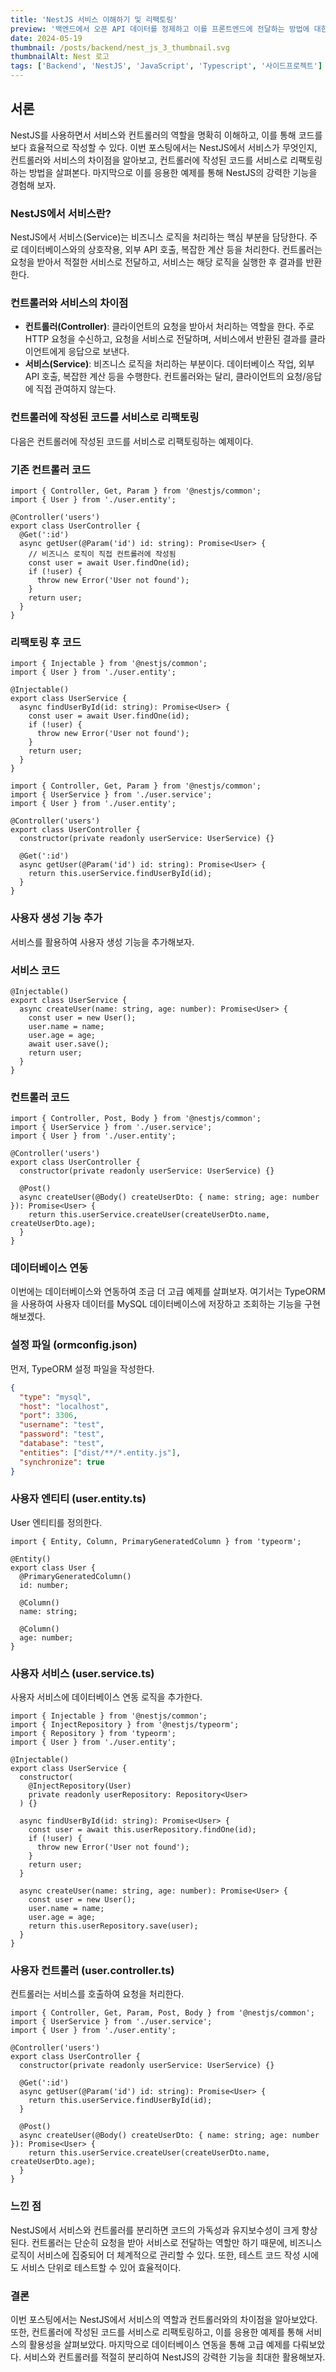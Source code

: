 ```yaml
---
title: 'NestJS 서비스 이해하기 및 리팩토링'
preview: '백엔드에서 오픈 API 데이터를 정제하고 이를 프론트엔드에 전달하는 방법에 대한 고찰'
date: 2024-05-19
thumbnail: /posts/backend/nest_js_3_thumbnail.svg
thumbnailAlt: Nest 로고
tags: ['Backend', 'NestJS', 'JavaScript', 'Typescript', '사이드프로젝트']
---
```


## 서론

NestJS를 사용하면서 서비스와 컨트롤러의 역할을 명확히 이해하고, 이를 통해 코드를 보다 효율적으로 작성할 수 있다. 이번 포스팅에서는 NestJS에서 서비스가 무엇인지, 컨트롤러와 서비스의 차이점을 알아보고, 컨트롤러에 작성된 코드를 서비스로 리팩토링하는 방법을 살펴본다. 마지막으로 이를 응용한 예제를 통해 NestJS의 강력한 기능을 경험해 보자.

### NestJS에서 서비스란?

NestJS에서 서비스(Service)는 비즈니스 로직을 처리하는 핵심 부분을 담당한다. 주로 데이터베이스와의 상호작용, 외부 API 호출, 복잡한 계산 등을 처리한다. 컨트롤러는 요청을 받아서 적절한 서비스로 전달하고, 서비스는 해당 로직을 실행한 후 결과를 반환한다.

### 컨트롤러와 서비스의 차이점

- **컨트롤러(Controller)**: 클라이언트의 요청을 받아서 처리하는 역할을 한다. 주로 HTTP 요청을 수신하고, 요청을 서비스로 전달하며, 서비스에서 반환된 결과를 클라이언트에게 응답으로 보낸다.
- **서비스(Service)**: 비즈니스 로직을 처리하는 부분이다. 데이터베이스 작업, 외부 API 호출, 복잡한 계산 등을 수행한다. 컨트롤러와는 달리, 클라이언트의 요청/응답에 직접 관여하지 않는다.

### 컨트롤러에 작성된 코드를 서비스로 리팩토링

다음은 컨트롤러에 작성된 코드를 서비스로 리팩토링하는 예제이다.

### 기존 컨트롤러 코드

```tsx
import { Controller, Get, Param } from '@nestjs/common';
import { User } from './user.entity';

@Controller('users')
export class UserController {
  @Get(':id')
  async getUser(@Param('id') id: string): Promise<User> {
    // 비즈니스 로직이 직접 컨트롤러에 작성됨
    const user = await User.findOne(id);
    if (!user) {
      throw new Error('User not found');
    }
    return user;
  }
}
```

### 리팩토링 후 코드

```tsx
import { Injectable } from '@nestjs/common';
import { User } from './user.entity';

@Injectable()
export class UserService {
  async findUserById(id: string): Promise<User> {
    const user = await User.findOne(id);
    if (!user) {
      throw new Error('User not found');
    }
    return user;
  }
}
```

```tsx
import { Controller, Get, Param } from '@nestjs/common';
import { UserService } from './user.service';
import { User } from './user.entity';

@Controller('users')
export class UserController {
  constructor(private readonly userService: UserService) {}

  @Get(':id')
  async getUser(@Param('id') id: string): Promise<User> {
    return this.userService.findUserById(id);
  }
}
```

### 사용자 생성 기능 추가

서비스를 활용하여 사용자 생성 기능을 추가해보자.

### 서비스 코드

```tsx
@Injectable()
export class UserService {
  async createUser(name: string, age: number): Promise<User> {
    const user = new User();
    user.name = name;
    user.age = age;
    await user.save();
    return user;
  }
}
```

### 컨트롤러 코드

```tsx
import { Controller, Post, Body } from '@nestjs/common';
import { UserService } from './user.service';
import { User } from './user.entity';

@Controller('users')
export class UserController {
  constructor(private readonly userService: UserService) {}

  @Post()
  async createUser(@Body() createUserDto: { name: string; age: number }): Promise<User> {
    return this.userService.createUser(createUserDto.name, createUserDto.age);
  }
}
```

### 데이터베이스 연동

이번에는 데이터베이스와 연동하여 조금 더 고급 예제를 살펴보자. 여기서는 TypeORM을 사용하여 사용자 데이터를 MySQL 데이터베이스에 저장하고 조회하는 기능을 구현해보겠다.

### 설정 파일 (ormconfig.json)

먼저, TypeORM 설정 파일을 작성한다.

```json
{
  "type": "mysql",
  "host": "localhost",
  "port": 3306,
  "username": "test",
  "password": "test",
  "database": "test",
  "entities": ["dist/**/*.entity.js"],
  "synchronize": true
}
```

### 사용자 엔티티 (user.entity.ts)

User 엔티티를 정의한다.

```tsx
import { Entity, Column, PrimaryGeneratedColumn } from 'typeorm';

@Entity()
export class User {
  @PrimaryGeneratedColumn()
  id: number;

  @Column()
  name: string;

  @Column()
  age: number;
}
```

### 사용자 서비스 (user.service.ts)

사용자 서비스에 데이터베이스 연동 로직을 추가한다.

```tsx
import { Injectable } from '@nestjs/common';
import { InjectRepository } from '@nestjs/typeorm';
import { Repository } from 'typeorm';
import { User } from './user.entity';

@Injectable()
export class UserService {
  constructor(
    @InjectRepository(User)
    private readonly userRepository: Repository<User>
  ) {}

  async findUserById(id: string): Promise<User> {
    const user = await this.userRepository.findOne(id);
    if (!user) {
      throw new Error('User not found');
    }
    return user;
  }

  async createUser(name: string, age: number): Promise<User> {
    const user = new User();
    user.name = name;
    user.age = age;
    return this.userRepository.save(user);
  }
}
```

### 사용자 컨트롤러 (user.controller.ts)

컨트롤러는 서비스를 호출하여 요청을 처리한다.

```tsx
import { Controller, Get, Param, Post, Body } from '@nestjs/common';
import { UserService } from './user.service';
import { User } from './user.entity';

@Controller('users')
export class UserController {
  constructor(private readonly userService: UserService) {}

  @Get(':id')
  async getUser(@Param('id') id: string): Promise<User> {
    return this.userService.findUserById(id);
  }

  @Post()
  async createUser(@Body() createUserDto: { name: string; age: number }): Promise<User> {
    return this.userService.createUser(createUserDto.name, createUserDto.age);
  }
}
```

### 느낀 점

NestJS에서 서비스와 컨트롤러를 분리하면 코드의 가독성과 유지보수성이 크게 향상된다. 컨트롤러는 단순히 요청을 받아 서비스로 전달하는 역할만 하기 때문에, 비즈니스 로직이 서비스에 집중되어 더 체계적으로 관리할 수 있다. 또한, 테스트 코드 작성 시에도 서비스 단위로 테스트할 수 있어 효율적이다.

### 결론

이번 포스팅에서는 NestJS에서 서비스의 역할과 컨트롤러와의 차이점을 알아보았다. 또한, 컨트롤러에 작성된 코드를 서비스로 리팩토링하고, 이를 응용한 예제를 통해 서비스의 활용성을 살펴보았다. 마지막으로 데이터베이스 연동을 통해 고급 예제를 다뤄보았다. 서비스와 컨트롤러를 적절히 분리하여 NestJS의 강력한 기능을 최대한 활용해보자.
